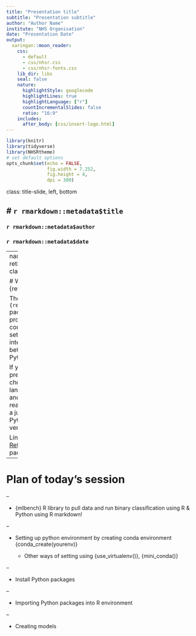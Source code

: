 ```yaml
---
title: "Presentation title"
subtitle: "Presentation subtitle"
author: "Author Name"
institute: "NHS Organisation"
date: "Presentation Date"
output:
  xaringan::moon_reader:
    css: 
      - default
      - css/nhsr.css
      - css/nhsr-fonts.css
    lib_dir: libs
    seal: false
    nature:
      highlightStyle: googlecode
      highlightLines: true
      highlightLanguage: ["r"]
      countIncrementalSlides: false
      ratio: "16:9"
    includes:
      after_body: [css/insert-logo.html]
---
```


```r
library(knitr)
library(tidyverse)
library(NHSRtheme)
# set default options
opts_chunk$set(echo = FALSE,
               fig.width = 7.252,
               fig.height = 4,
               dpi = 300)
```

class: title-slide, left, bottom

# `r rmarkdown::metadata$title`
----
### `r rmarkdown::metadata$author`
### `r rmarkdown::metadata$date`

---
name: reticulate
class: top,left

# What is {reticulate}?

The `{reticulate}` package provides a comprehensive set of tools for interoperability between Python and R. 

If your preferred choice of language is R and you are ready to make a jump to learn Python or vice versa. 

Link to [Reticulate](https://rstudio.github.io/reticulate/) package.

---

# Plan of today's session

--

* {mlbench} R library to pull data and run binary classification using R & Python using R markdown!

--

* Setting up python environment by creating conda environment {conda_create(yourenv)}

  * Other ways of setting using {use_virtualenv()}, {mini_conda()}

--

* Install Python packages 

--

* Importing Python packages into R environment

--

* Creating models


